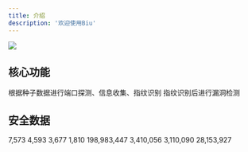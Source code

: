 ```yaml
---
title: 介绍
description: '欢迎使用Biu'
---
```


<img
  src="/images/page_tips.png"
/>

## 核心功能


<CardGroup cols={2}>
  <Card
    title="暴露面梳理"
    icon="layer-group"
  >
    根据种子数据进行端口探测、信息收集、指纹识别
  </Card>
  <Card
    title="攻击面梳理"
    icon="bug"
  >
    指纹识别后进行漏洞检测
  </Card>
</CardGroup>

## 安全数据

<CardGroup cols={2}>
  <Card
    title="指纹总量"
    icon="fingerprint"
  >
    7,573
  </Card>
    <Card
    title="覆盖应用"
    icon="fingerprint"
  >
    4,593
  </Card>
    <Card
    title="插件总量"
    icon="code"
  >
    3,677
  </Card>
  <Card
    title="覆盖应用"
    icon="code"
  >
    1,810
  </Card>
  <Card
    title="DNS"
    icon="earth-americas"
  >
     198,983,447
  </Card>
  <Card
    title="备案域名"
    icon="safari"
  >
     3,410,056
  </Card>
    <Card
    title="域名Whois"
    icon="id-card"
  >
    3,110,090
  </Card>
  <Card
    title="IPv4 TLS证书"
    icon="expeditedssl"
  >
    28,153,927
  </Card>

</CardGroup>
